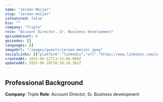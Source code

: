 ```yaml
---
name: "Jeroen Meijer"
slug: "jeroen-meijer"
isFeatured: false
bio: ""
company: "Triple"
role: "Account Director, Sr. Business development"
episodeCount: 0
episodes: []
languages: []
imageUrl: "/images/guests/jeroen-meijer.jpeg"
socialLinks: [{"platform":"linkedin","url":"https://www.linkedin.com/in/jeroenmeijer1/"}]
createdAt: 2025-06-12T13:23:08.000Z
updatedAt: 2025-06-20T18:10:18.362Z
---
```


## Professional Background

**Company**: Triple
**Role**: Account Director, Sr. Business development
